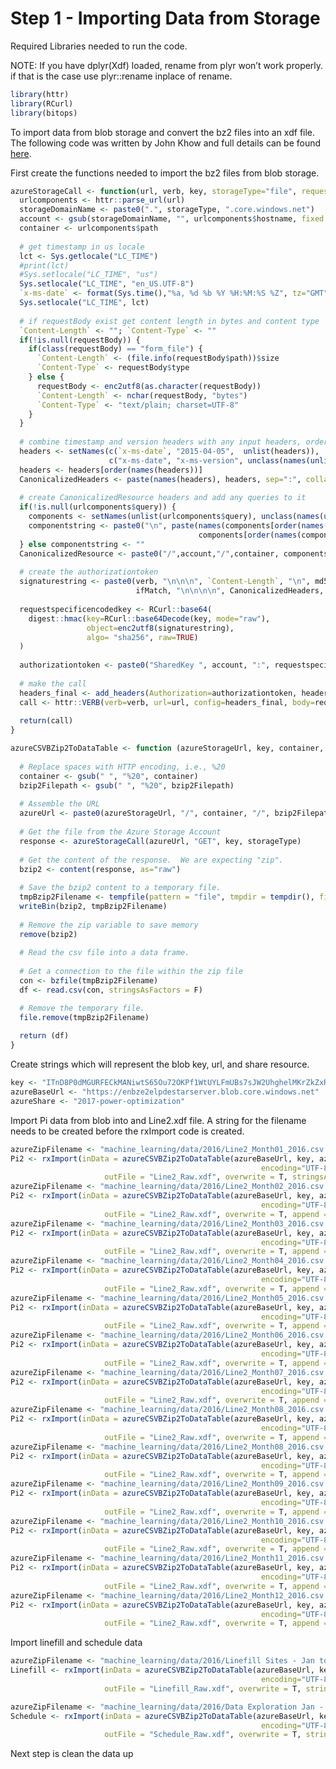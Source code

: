 # Step 1 - Importing Data from Storage

Required Libraries needed to run the code.

NOTE: If you have dplyr(Xdf) loaded, rename from plyr won't work properly. if that is the case use plyr::rename inplace of rename.

```r

library(httr)
library(RCurl)
library(bitops)

```

To import data from blob storage and convert the bz2 files into an xdf file. The following code was written by John Khow and full details can be found [here](http://enbze2elpde-ghe.eastus2.cloudapp.azure.com/Enbridge/R-Common-Libraries/blob/master/azureStorageAccess.R).

First create the functions needed to import the bz2 files from blob storage.

```r

azureStorageCall <- function(url, verb, key, storageType="file", requestBody=NULL, headers=NULL, ifMatch="", md5="") { 
  urlcomponents <- httr::parse_url(url)
  storageDomainName <- paste0(".", storageType, ".core.windows.net")
  account <- gsub(storageDomainName, "", urlcomponents$hostname, fixed = TRUE)
  container <- urlcomponents$path
  
  # get timestamp in us locale
  lct <- Sys.getlocale("LC_TIME")
  #print(lct)
  #Sys.setlocale("LC_TIME", "us")
  Sys.setlocale("LC_TIME", "en_US.UTF-8")
  `x-ms-date` <- format(Sys.time(),"%a, %d %b %Y %H:%M:%S %Z", tz="GMT")
  Sys.setlocale("LC_TIME", lct)
  
  # if requestBody exist get content length in bytes and content type
  `Content-Length` <- ""; `Content-Type` <- ""
  if(!is.null(requestBody)) {
    if(class(requestBody) == "form_file") {
      `Content-Length` <- (file.info(requestBody$path))$size
      `Content-Type` <- requestBody$type 
    } else {
      requestBody <- enc2utf8(as.character(requestBody))
      `Content-Length` <- nchar(requestBody, "bytes")
      `Content-Type` <- "text/plain; charset=UTF-8" 
    }
  } 
  
  # combine timestamp and version headers with any input headers, order and create the CanonicalizedHeaders
  headers <- setNames(c(`x-ms-date`, "2015-04-05",  unlist(headers)), 
                      c("x-ms-date", "x-ms-version", unclass(names(unlist(headers)))))
  headers <- headers[order(names(headers))]
  CanonicalizedHeaders <- paste(names(headers), headers, sep=":", collapse = "\n")
  
  # create CanonicalizedResource headers and add any queries to it
  if(!is.null(urlcomponents$query)) {
    components <- setNames(unlist(urlcomponents$query), unclass(names(unlist(urlcomponents$query))))
    componentstring <- paste0("\n", paste(names(components[order(names(components))]),
                                          components[order(names(components))], sep=":", collapse = "\n"))
  } else componentstring <- ""
  CanonicalizedResource <- paste0("/",account,"/",container, componentstring)
  
  # create the authorizationtoken
  signaturestring <- paste0(verb, "\n\n\n", `Content-Length`, "\n", md5, "\n", `Content-Type`, "\n\n\n", 
                            ifMatch, "\n\n\n\n", CanonicalizedHeaders, "\n", CanonicalizedResource)
  
  requestspecificencodedkey <- RCurl::base64(
    digest::hmac(key=RCurl::base64Decode(key, mode="raw"),
                 object=enc2utf8(signaturestring),
                 algo= "sha256", raw=TRUE)
  )
  
  authorizationtoken <- paste0("SharedKey ", account, ":", requestspecificencodedkey)
  
  # make the call
  headers_final <- add_headers(Authorization=authorizationtoken, headers, `Content-Type` = `Content-Type`)
  call <- httr::VERB(verb=verb, url=url, config=headers_final, body=requestBody, verbose())
  
  return(call)
} 

azureCSVBZip2ToDataTable <- function (azureStorageUrl, key, container, bzip2Filepath, storageType="file", encoding = 'UTF-8') {
  
  # Replace spaces with HTTP encoding, i.e., %20
  container <- gsub(" ", "%20", container)  
  bzip2Filepath <- gsub(" ", "%20", bzip2Filepath)  
  
  # Assemble the URL
  azureUrl <- paste0(azureStorageUrl, "/", container, "/", bzip2Filepath) 
  
  # Get the file from the Azure Storage Account
  response <- azureStorageCall(azureUrl, "GET", key, storageType)
  
  # Get the content of the response.  We are expecting "zip".
  bzip2 <- content(response, as="raw")
  
  # Save the bzip2 content to a temporary file.
  tmpBzip2Filename <- tempfile(pattern = "file", tmpdir = tempdir(), fileext = ".csv.bz2")
  writeBin(bzip2, tmpBzip2Filename)
  
  # Remove the zip variable to save memory
  remove(bzip2)
  
  # Read the csv file into a data frame.
  
  # Get a connection to the file within the zip file
  con <- bzfile(tmpBzip2Filename)
  df <- read.csv(con, stringsAsFactors = F)

  # Remove the temporary file.
  file.remove(tmpBzip2Filename)  
  
  return (df)
}

```

Create strings which will represent the blob key, url, and share resource.

```r

key <- "ITnD8P0dMGURFECkMANiwtS65Ou72OKPf1WtUYLFmUBs7sJW2UhghelMKrZkZxRAXu3b6aaVeqhFZey6MosRaw=="
azureBaseUrl <- "https://enbze2elpdestarserver.blob.core.windows.net"
azureShare <- "2017-power-optimization"

```

Import Pi data from blob into and Line2.xdf file. A string for the filename needs to be created before the rxImport code is created.

```r

azureZipFilename <- "machine_learning/data/2016/Line2_Month01_2016.csv.bz2"
Pi2 <- rxImport(inData = azureCSVBZip2ToDataTable(azureBaseUrl, key, azureShare, azureZipFilename, "blob",
                                                        encoding="UTF-8"),
                     outFile = "Line2_Raw.xdf", overwrite = T, stringsAsFactors = F)
azureZipFilename <- "machine_learning/data/2016/Line2_Month02_2016.csv.bz2"
Pi2 <- rxImport(inData = azureCSVBZip2ToDataTable(azureBaseUrl, key, azureShare, azureZipFilename, "blob",
                                                        encoding="UTF-8"),
                     outFile = "Line2_Raw.xdf", overwrite = T, append = T, stringsAsFactors = F)
azureZipFilename <- "machine_learning/data/2016/Line2_Month03_2016.csv.bz2"
Pi2 <- rxImport(inData = azureCSVBZip2ToDataTable(azureBaseUrl, key, azureShare, azureZipFilename, "blob",
                                                        encoding="UTF-8"),
                     outFile = "Line2_Raw.xdf", overwrite = T, append = T, stringsAsFactors = F)
azureZipFilename <- "machine_learning/data/2016/Line2_Month04_2016.csv.bz2"
Pi2 <- rxImport(inData = azureCSVBZip2ToDataTable(azureBaseUrl, key, azureShare, azureZipFilename, "blob",
                                                        encoding="UTF-8"),
                     outFile = "Line2_Raw.xdf", overwrite = T, append = T, stringsAsFactors = F)
azureZipFilename <- "machine_learning/data/2016/Line2_Month05_2016.csv.bz2"
Pi2 <- rxImport(inData = azureCSVBZip2ToDataTable(azureBaseUrl, key, azureShare, azureZipFilename, "blob",
                                                        encoding="UTF-8"),
                     outFile = "Line2_Raw.xdf", overwrite = T, append = T, stringsAsFactors = F)
azureZipFilename <- "machine_learning/data/2016/Line2_Month06_2016.csv.bz2"
Pi2 <- rxImport(inData = azureCSVBZip2ToDataTable(azureBaseUrl, key, azureShare, azureZipFilename, "blob",
                                                        encoding="UTF-8"),
                     outFile = "Line2_Raw.xdf", overwrite = T, append = T, stringsAsFactors = F)
azureZipFilename <- "machine_learning/data/2016/Line2_Month07_2016.csv.bz2"
Pi2 <- rxImport(inData = azureCSVBZip2ToDataTable(azureBaseUrl, key, azureShare, azureZipFilename, "blob",
                                                        encoding="UTF-8"),
                     outFile = "Line2_Raw.xdf", overwrite = T, append = T, stringsAsFactors = F)
azureZipFilename <- "machine_learning/data/2016/Line2_Month08_2016.csv.bz2"
Pi2 <- rxImport(inData = azureCSVBZip2ToDataTable(azureBaseUrl, key, azureShare, azureZipFilename, "blob",
                                                        encoding="UTF-8"),
                     outFile = "Line2_Raw.xdf", overwrite = T, append = T, stringsAsFactors = F)
azureZipFilename <- "machine_learning/data/2016/Line2_Month08_2016.csv.bz2"
Pi2 <- rxImport(inData = azureCSVBZip2ToDataTable(azureBaseUrl, key, azureShare, azureZipFilename, "blob",
                                                        encoding="UTF-8"),
                     outFile = "Line2_Raw.xdf", overwrite = T, append = T, stringsAsFactors = F)
azureZipFilename <- "machine_learning/data/2016/Line2_Month09_2016.csv.bz2"
Pi2 <- rxImport(inData = azureCSVBZip2ToDataTable(azureBaseUrl, key, azureShare, azureZipFilename, "blob",
                                                        encoding="UTF-8"),
                     outFile = "Line2_Raw.xdf", overwrite = T, append = T, stringsAsFactors = F)
azureZipFilename <- "machine_learning/data/2016/Line2_Month10_2016.csv.bz2"
Pi2 <- rxImport(inData = azureCSVBZip2ToDataTable(azureBaseUrl, key, azureShare, azureZipFilename, "blob",
                                                        encoding="UTF-8"),
                     outFile = "Line2_Raw.xdf", overwrite = T, append = T, stringsAsFactors = F)
azureZipFilename <- "machine_learning/data/2016/Line2_Month11_2016.csv.bz2"
Pi2 <- rxImport(inData = azureCSVBZip2ToDataTable(azureBaseUrl, key, azureShare, azureZipFilename, "blob",
                                                        encoding="UTF-8"),
                     outFile = "Line2_Raw.xdf", overwrite = T, append = T, stringsAsFactors = F)
azureZipFilename <- "machine_learning/data/2016/Line2_Month12_2016.csv.bz2"
Pi2 <- rxImport(inData = azureCSVBZip2ToDataTable(azureBaseUrl, key, azureShare, azureZipFilename, "blob",
                                                        encoding="UTF-8"),
                     outFile = "Line2_Raw.xdf", overwrite = T, append = T, stringsAsFactors = F)

```

Import linefill and schedule data

```r

azureZipFilename <- "machine_learning/data/2016/Linefill Sites - Jan to Dec 2016.csv.bz2"
Linefill <- rxImport(inData = azureCSVBZip2ToDataTable(azureBaseUrl, key, azureShare, azureZipFilename, "blob",
                                                        encoding="UTF-8"),
                     outFile = "Linefill_Raw.xdf", overwrite = T, stringsAsFactors = F)

azureZipFilename <- "machine_learning/data/2016/Data Exploration Jan - Dec 2016 Dataset.csv.bz2"
Schedule <- rxImport(inData = azureCSVBZip2ToDataTable(azureBaseUrl, key, azureShare, azureZipFilename, "blob",
                                                        encoding="UTF-8"),
                     outFile = "Schedule_Raw.xdf", overwrite = T, stringsAsFactors = F)

```

Next step is clean the data up
